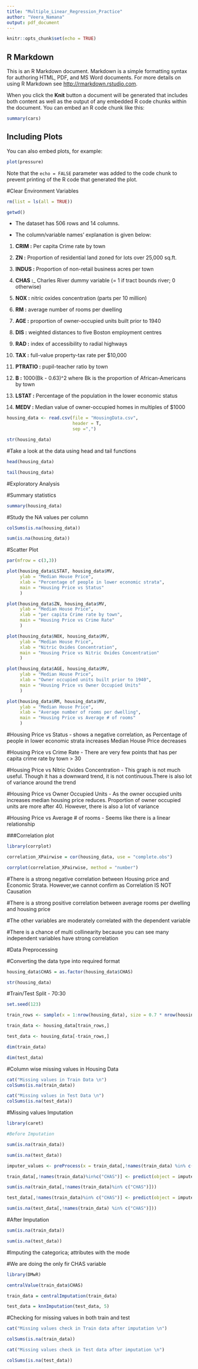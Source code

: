 ```yaml
---
title: "Multiple_Linear_Regression_Practice"
author: "Veera_Namana"
output: pdf_document
---
```


```r
knitr::opts_chunk$set(echo = TRUE)
```

## R Markdown

This is an R Markdown document. Markdown is a simple formatting syntax for authoring HTML, PDF, and MS Word documents. For more details on using R Markdown see <http://rmarkdown.rstudio.com>.

When you click the **Knit** button a document will be generated that includes both content as well as the output of any embedded R code chunks within the document. You can embed an R code chunk like this:

```r
summary(cars)
```

## Including Plots

You can also embed plots, for example:

```r
plot(pressure)
```

Note that the `echo = FALSE` parameter was added to the code chunk to prevent printing of the R code that generated the plot.


#Clear Environment Variables

```r

rm(list = ls(all = TRUE))

```


```r

getwd()

```


* The dataset has 506 rows and 14 columns.

* The column/variable names' explanation is given below:

1) __CRIM :__ Per capita Crime rate by town

2) __ZN :__ Proportion of residential land zoned for lots over 25,000 sq.ft.

3) __INDUS :__ Proportion of non-retail business acres per town

4) __CHAS :___ Charles River dummy variable (= 1 if tract bounds river; 0 otherwise)

5) __NOX :__ nitric oxides concentration (parts per 10 million)

6) __RM :__ average number of rooms per dwelling

7) __AGE :__ proportion of owner-occupied units built prior to 1940

8) __DIS :__ weighted distances to five Boston employment centres

9) __RAD :__ index of accessibility to radial highways

10) __TAX :__ full-value property-tax rate per $10,000

11) __PTRATIO :__ pupil-teacher ratio by town

12) __B :__ 1000(Bk - 0.63)^2 where Bk is the proportion of African-Americans by town

13) __LSTAT :__ Percentage of the population in the lower economic status 

14) __MEDV  :__ Median value of owner-occupied homes in multiples of $1000


```r

housing_data <- read.csv(file = "HousingData.csv",
                         header = T,
                         sep =",")

```


```r

str(housing_data)

```

#Take a look at the data using head and tail functions
```r

head(housing_data)

tail(housing_data)

```

#Exploratory Analysis

#Summary statistics
```r

summary(housing_data)

```

#Study the NA values per column
```r

colSums(is.na(housing_data))

```


```r

sum(is.na(housing_data))

```

#Scatter Plot


```r

par(mfrow = c(3,3))

plot(housing_data$LSTAT, housing_data$MV,
     ylab = "Median House Price",
     xlab = "Percentage of people in lower economic strata",
     main = "Housing Price vs Status"
     )

plot(housing_data$ZN, housing_data$MV,
     ylab = "Median House Price",
     xlab = "per capita Crime rate by town",
     main = "Housing Price vs Crime Rate"
     )

plot(housing_data$NOX, housing_data$MV,
     ylab = "Median House Price",
     xlab = "Nitric Oxides Concentration",
     main = "Housing Price vs Nitric Oxides Concentration"
     )

plot(housing_data$AGE, housing_data$MV,
     ylab = "Median House Price",
     xlab = "Owner occupied units built prior to 1940",
     main = "Housing Price vs Owner Occupied Units"
     )

plot(housing_data$RM, housing_data$MV,
     ylab = "Median House Price",
     xlab = "Average number of rooms per dwelling",
     main = "Housing Price vs Average # of rooms"
     )
```
#Housing Price vs Status  - shows a negative correlation, as Percentage of people in lower economic strata increases Median House Price decreases

#Housing Price vs Crime Rate - There are very few points that has per capita crime rate by town > 30

#Housing Price vs Nitric Oxides Concentration - This graph is not much useful. Though it has a downward trend, it is not continuous.There is also lot of variance around the trend

#Housing Price vs Owner Occupied Units - As the owner occupied units increases median housing price reduces. Proportion of owner occupied units are more after 40. However, there is also a lot of variance

#Housing Price vs Average # of rooms -  Seems like there is a linear relationship


###Correlation plot
```r

library(corrplot)

correlation_XPairwise = cor(housing_data, use = "complete.obs")

corrplot(correlation_XPairwise, method = "number")
```
#There is a strong negative correlation between Housing price and Economic Strata. However,we cannot confirm as Correlation IS NOT Causation

#There is a strong positive correlation between average rooms per dwelling and housing price

#The other variables are moderately correlated with the dependent variable

#There is a chance of multi collinearity because you can see many independent variables have strong correlation


#Data Preprocessing

#Converting the data type into required format
```r

housing_data$CHAS = as.factor(housing_data$CHAS)

str(housing_data)

```

#Train/Test Split - 70:30
```r

set.seed(123)

train_rows <- sample(x = 1:nrow(housing_data), size = 0.7 * nrow(housing_data))

train_data <- housing_data[train_rows,]

test_data <- housing_data[-train_rows,]

dim(train_data)

dim(test_data)

```

#Column wise missing values in Housing Data
```r

cat("Missing values in Train Data \n")
colSums(is.na(train_data))

cat("Missing values in Test Data \n")
colSums(is.na(test_data))

```

#Missing values Imputation
```r

library(caret)

#Before Imputation

sum(is.na(train_data))

sum(is.na(test_data))

imputer_values <- preProcess(x = train_data[,!names(train_data) %in% c("CHAS")], method = "medianImpute")

train_data[,!names(train_data)%in%c("CHAS")] <- predict(object = imputer_values, newdata = train_data[,!names(train_data)%in%c("CHAS")])

sum(is.na(train_data[,!names(train_data)%in% c("CHAS")]))

test_data[,!names(train_data)%in% c("CHAS")] <- predict(object = imputer_values, newdata = test_data[,!names(train_data)%in%c("CHAS")])

sum(is.na(test_data[,!names(train_data) %in% c("CHAS")]))

```

#After Imputation
```r

sum(is.na(train_data))

sum(is.na(test_data))

```

#Imputing the categorica; attributes with the mode

#We are doing the only fir CHAS variable
```r

library(DMwR)

centralValue(train_data$CHAS)

train_data = centralImputation(train_data)

test_data = knnImputation(test_data, 5)

```

#Checking for missing values in both train and test
```r

cat("Missing values check in Train data after imputation \n")

colSums(is.na(train_data))

cat("Missing values check in Test data after imputation \n")

colSums(is.na(test_data))
```
